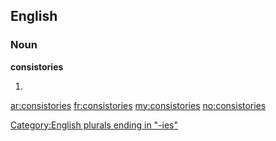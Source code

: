 ==English==

===Noun===
'''consistories'''

# {{plural of|[[consistory]]}}

[[Category:English plurals ending in "-ies"]]

[[ar:consistories]]
[[fr:consistories]]
[[my:consistories]]
[[no:consistories]]